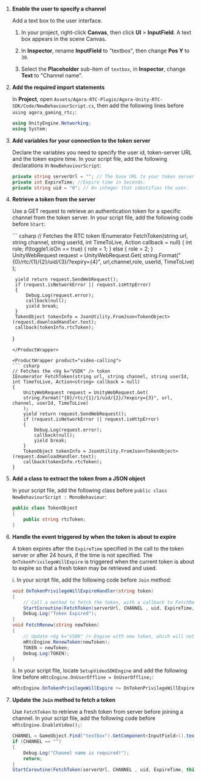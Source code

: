 1. **Enable the user to specify a channel**

    Add a text box to the user interface.

    1. In your <Vpl k="NAME" /> project, right-click **Canvas**, then click **UI** > **InputField**. A text box appears in the scene Canvas.

    1. In **Inspector**, rename **InputField** to "textbox", then change **Pos Y** to `30`.

    1. Select the **Placeholder** sub-item of `textbox`, in **Inspector**, change **Text** to "Channel name".

2. **Add the required import statements**

    In **Project**, open `Assets/Agora-RTC-Plugin/Agora-Unity-RTC-SDK/Code/NewBehaviourScript.cs`, then add the following lines before `using agora_gaming_rtc;`:

    ``` csharp
    using UnityEngine.Networking;
    using System;
    ```

3. **Add variables for your connection to the token server**

    Declare the variables you need to specify the user id, token-server URL and the token expire time. In your script file, add the following declarations in `NewBehaviourScript`:

    ``` csharp
    private string serverUrl = ""; // The base URL to your token server. For example, https://app-name.herokuapp.com"
    private int ExpireTime; //Expire time in Seconds.
    private string uid = "0"; // An integer that identifies the user.
    ```

4. **Retrieve a token from the server**

    Use a GET request to retrieve an authentication token for a specific channel from the token server. In your script file, add the following code before `Start`:

    <ProductWrapper product="interactive-live-streaming">
    ``` csharp
    // Fetches the RTC token
    IEnumerator FetchToken(string url, string channel, string userId, int TimeToLive, Action<string> callback = null)
    {
        int role;
        if(toggle1.isOn == true)
        {
            role = 1;
        }
        else
        {
            role = 2;
        }
        UnityWebRequest request = UnityWebRequest.Get(
        string.Format("{0}/rtc/{1}/{2}/uid/{3}/?expiry={4}", url,channel,role, userId, TimeToLive)
        );

        yield return request.SendWebRequest();
        if (request.isNetworkError || request.isHttpError)
        {
            Debug.Log(request.error);
            callback(null);
            yield break;
        }
        TokenObject tokenInfo = JsonUtility.FromJson<TokenObject>(request.downloadHandler.text);
        callback(tokenInfo.rtcToken);
    }
    ```
    </ProductWrapper>

    <ProductWrapper product="video-calling">
    ``` csharp
    // Fetches the <Vg k="VSDK" /> token
    IEnumerator FetchToken(string url, string channel, string userId, int TimeToLive, Action<string> callback = null)
    {
        UnityWebRequest request = UnityWebRequest.Get(
        string.Format("{0}/rtc/{1}/1/uid/{2}/?expiry={3}", url, channel, userId, TimeToLive)
        );
        yield return request.SendWebRequest();
        if (request.isNetworkError || request.isHttpError)
        {
            Debug.Log(request.error);
            callback(null);
            yield break;
        }
        TokenObject tokenInfo = JsonUtility.FromJson<TokenObject>(request.downloadHandler.text);
        callback(tokenInfo.rtcToken);
    }
    ```
    </ProductWrapper>

5. **Add a class to extract the token from a JSON object**

    In your script file, add the following class before `public class NewBehaviourScript : MonoBehaviour`:

    ``` csharp
    public class TokenObject
    {
        public string rtcToken;
    }
    ```

6. **Handle the event triggered by <Vg k="AGORA_BACKEND" /> when the token is about to expire**

    A token expires after the `ExpireTime` specified in the call to the token server or after 24 hours, if the time is not specified. The `OnTokenPrivilegeWillExpire` is triggered when the current token is about to expire so that a fresh token may be retrieved and used.

    i. In your script file, add the following code before `Join` method:

    ``` csharp
    void OnTokenPrivilegeWillExpireHandler(string token)
    {
        // Call a method to fetch the token, with a callback to FetchRenew
        StartCoroutine(FetchToken(serverUrl, CHANNEL , uid, ExpireTime, this.FetchRenew));
        Debug.Log("Token Expired");
    }
    void FetchRenew(string newToken)
    {
        // Update <Vg k="VSDK" /> Engine with new token, which will not expire so soon
        mRtcEngine.RenewToken(newToken);
        TOKEN = newToken;
        Debug.Log(TOKEN);
    }
    ```

    ii. In your script file, locate `SetupVideoSDKEngine` and add the following line before `mRtcEngine.OnUserOffline = OnUserOffline;`:

    ``` csharp
    mRtcEngine.OnTokenPrivilegeWillExpire += OnTokenPrivilegeWillExpireHandler;
    ```

7. **Update the `Join` method to fetch a token**

    Use `FetchToken` to retrieve a fresh token from server before joining a channel. In your script file, add the following code before `mRtcEngine.EnableVideo();`:

    ``` csharp
    CHANNEL = GameObject.Find("textbox").GetComponent<InputField>().text;
    if (CHANNEL == "")
    {
        Debug.Log("Channel name is required!");
        return;
    }
    StartCoroutine(FetchToken(serverUrl, CHANNEL , uid, ExpireTime, this.FetchRenew));
    ```

